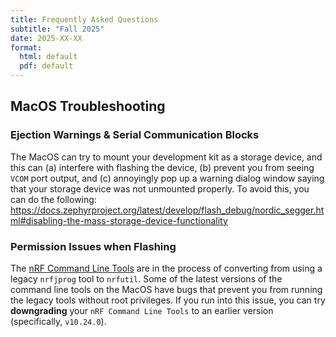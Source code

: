 ```yaml
---
title: Frequently Asked Questions
subtitle: "Fall 2025"
date: 2025-XX-XX
format:
  html: default
  pdf: default
---
```


## MacOS Troubleshooting

### Ejection Warnings & Serial Communication Blocks

The MacOS can try to mount your development kit as a storage device, and this
can (a) interfere with flashing the device, (b) prevent you from seeing `VCOM`
port output, and (c) annoyingly pop up a warning dialog window saying that your
storage device was not unmounted properly.  To avoid this, you can do the
following:
[https://docs.zephyrproject.org/latest/develop/flash_debug/nordic_segger.html#disabling-the-mass-storage-device-functionality](https://docs.zephyrproject.org/latest/develop/flash_debug/nordic_segger.html#disabling-the-mass-storage-device-functionality)

### Permission Issues when Flashing

The [nRF Command Line
Tools](https://www.nordicsemi.com/Products/Development-tools/nrf-command-line-tools/)
are in the process of converting from using a legacy `nrfjprog` tool to
`nrfutil`.  Some of the latest versions of the command line tools on the MacOS
have bugs that prevent you from running the legacy tools without root
privileges.  If you run into this issue, you can try  **downgrading** your `nRF
Command Line Tools` to an earlier version (specifically, `v10.24.0`).